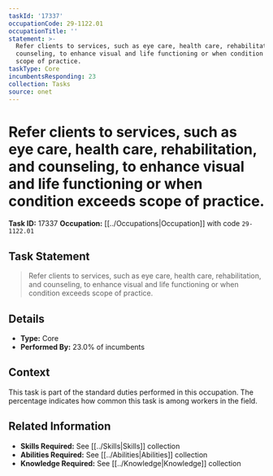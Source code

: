 ```yaml
---
taskId: '17337'
occupationCode: 29-1122.01
occupationTitle: ''
statement: >-
  Refer clients to services, such as eye care, health care, rehabilitation, and
  counseling, to enhance visual and life functioning or when condition exceeds
  scope of practice.
taskType: Core
incumbentsResponding: 23
collection: Tasks
source: onet
---
```

# Refer clients to services, such as eye care, health care, rehabilitation, and counseling, to enhance visual and life functioning or when condition exceeds scope of practice.

**Task ID:** 17337
**Occupation:** [[../Occupations|Occupation]] with code `29-1122.01`

## Task Statement

> Refer clients to services, such as eye care, health care, rehabilitation, and counseling, to enhance visual and life functioning or when condition exceeds scope of practice.

## Details

- **Type:** Core
- **Performed By:** 23.0% of incumbents

## Context

This task is part of the standard duties performed in this occupation. The percentage indicates how common this task is among workers in the field.

## Related Information

- **Skills Required:** See [[../Skills|Skills]] collection
- **Abilities Required:** See [[../Abilities|Abilities]] collection
- **Knowledge Required:** See [[../Knowledge|Knowledge]] collection
